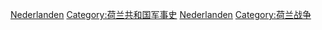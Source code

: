 [[Category:已不存在国家战争|Nederlanden]]
[[Category:荷兰共和国军事史|Category:荷兰共和国军事史]]
[[Category:歐洲各國戰爭|Nederlanden]]
[[Category:荷兰战争|Category:荷兰战争]]